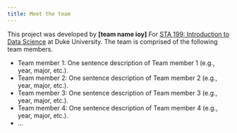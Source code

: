 ```yaml
---
title: Meet the team
---
```



This project was developed by **\[team name ioy\]** For [STA 199: Introduction to Data Science](https://sta199-f24.github.io/) at Duke University.
The team is comprised of the following team members.


-   Team member 1: One sentence description of Team member 1 (e.g., year, major, etc.). 
-   Team member 2: One sentence description of Team member 2 (e.g., year, major, etc.).
-   Team member 3: One sentence description of Team member 3 (e.g., year, major, etc.).
-   Team member 4: One sentence description of Team member 4 (e.g., year, major, etc.).
-   ...

